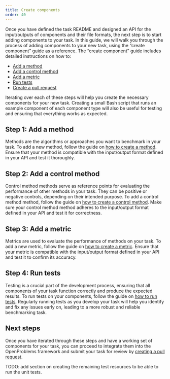 ```yaml
---
title: Create components
order: 40
---
```


Once you have defined the task README and designed an API for the input/outputs of components and their file formats, the next step is to start adding components to your task. In this guide, we will walk you through the process of adding components to your new task, using the "create component" guide as a reference. The "create component" guide includes detailed instructions on how to:

- [Add a method](#add-a-method)
- [Add a control method](#add-a-control-method)
- [Add a metric](#add-a-metric)
- [Run tests](#run-tests)
- [Create a pull request](#create-pull-request)

Iterating over each of these steps will help you create the necessary components for your new task. Creating a small Bash script that runs an example component of each component type will also be useful for testing and ensuring that everything works as expected.

## Step 1: Add a method

Methods are the algorithms or approaches you want to benchmark in your task. To add a new method, follow the guide on [how to create a method](/documentation/create_component/add_a_method.qmd). Ensure that your method is compatible with the input/output format defined in your API and test it thoroughly.

## Step 2: Add a control method

Control method methods serve as reference points for evaluating the performance of other methods in your task. They can be positive or negative controls, depending on their intended purpose. To add a control method method, follow the guide on [how to create a control method](/documentation/create_component/add_a_control.qmd). Make sure your control method method adheres to the input/output format defined in your API and test it for correctness.

## Step 3: Add a metric

Metrics are used to evaluate the performance of methods on your task. To add a new metric, follow the guide on [how to create a metric](/documentation/create_component/add_a_metric.qmd). Ensure that your metric is compatible with the input/output format defined in your API and test it to confirm its accuracy.

## Step 4: Run tests

Testing is a crucial part of the development process, ensuring that all components of your task function correctly and produce the expected results. To run tests on your components, follow the guide on [how to run tests](/documentation/create_component/run_tests.qmd). Regularly running tests as you develop your task will help you identify and fix any issues early on, leading to a more robust and reliable benchmarking task.

## Next steps
Once you have iterated through these steps and have a working set of components for your task, you can proceed to integrate them into the OpenProblems framework and submit your task for review by [creating a pull request](/documentation/create_component/create_pull_request.qmd).

:::{.content-hidden}
TODO: add section on creating the remaining test resources to be able to run the unit tests.
:::
